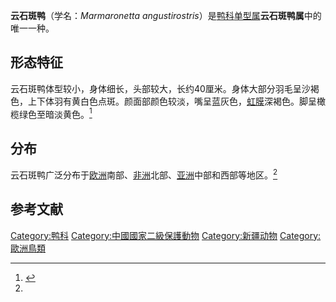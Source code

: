 {{Speciesbox
| name = 云石斑鸭
| status = VU
| status_system = IUCN3.1
| status_ref = <ref name=IUCN>{{cite iucn|url=https://www.iucnredlist.org/details/22680339/0 |title=''Marmaronetta angustirostris'' |author=BirdLife International |author-link=BirdLife International |year=2012 |access-date=26 November 2013|ref=harv}}</ref>
| image = Marmaronetta angustirostris, London Wetland Centre, UK - Diliff.jpg
| genus = Marmaronetta
| parent_authority = [[路德维希·赖兴巴赫|L. Reichenbach]], 1853
| species = angustirostris
| authority = ([[Edouard_Menetries|Menetries]], 1832)
}}
'''云石斑鸭'''（学名：''Marmaronetta angustirostris''）是[[鸭科|鸭科]][[单型属|单型属]]'''云石斑鸭属'''中的唯一一种。
==形态特征==
云石斑鸭体型较小，身体细长，头部较大，长约40厘米。身体大部分羽毛呈沙褐色，上下体羽有黄白色点斑。颜面部颜色较淡，嘴呈蓝灰色，[[虹膜|虹膜]]深褐色。脚呈橄榄绿色至暗淡黄色。<ref>{{cite web |title=云石斑鸭 |url=http://www.zoology.csdb.cn/taxon/%7BA901ACED-DC38-4B07-B125-4633CD03B03C%7D |website=中国动物主题数据库 |accessdate=2021-03-18 |archive-date=2021-09-23 |archive-url=https://web.archive.org/web/20210923012446/http://www.zoology.csdb.cn/taxon/%7BA901ACED-DC38-4B07-B125-4633CD03B03C%7D |dead-url=no }}</ref>
==分布==
云石斑鸭广泛分布于[[欧洲|欧洲]]南部、[[非洲|非洲]]北部、[[亚洲|亚洲]]中部和西部等地区。<ref name=IUCN/>

==参考文献==
{{reflist}}
{{雁形目|A2.}}
{{Bird-stub}}

[[Category:鸭科|Category:鸭科]]
[[Category:中國國家二級保護動物|Category:中國國家二級保護動物]]
[[Category:新疆动物|Category:新疆动物]]
[[Category:歐洲鳥類|Category:歐洲鳥類]]